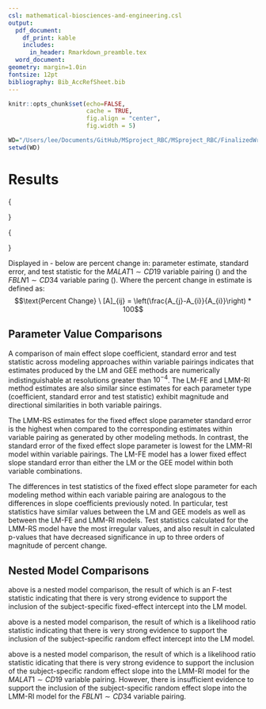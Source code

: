 ```yaml
---
csl: mathematical-biosciences-and-engineering.csl
output:
  pdf_document: 
    df_print: kable
    includes:
      in_header: Rmarkdown_preamble.tex
  word_document: 
geometry: margin=1.0in
fontsize: 12pt
bibliography: Bib_AccRefSheet.bib
---
```



<!------------------------------------------------------------------------------>
<!--  ####  KNITR Setup & Script Information   #### -->
<!------------------------------------------------------------------------------>

<!--  ####  KNITR Specs   #### -->
```r
knitr::opts_chunk$set(echo=FALSE, 
                      cache = TRUE, 
                      fig.align = "center",
                      fig.width = 5)
```


<!-- ####	 Set Working Directory	 ####   -->
```r
WD="/Users/lee/Documents/GitHub/MSproject_RBC/MSproject_RBC/FinalizedWriteUps/V2.2/5 Results"
setwd(WD)
```
<!------------------------------------------------------------------------------>


<!------------------------------------------------------------------------------>
# Results

\small{
\begin{center}
\centering
\begin{tabular}{|m{0.15\textwidth}|m{0.275\textwidth}|c|c|c|c|}
\hline \noalign{\smallskip}
\center{Model \newline Designation} & \center{Model Description} & Estimate & Std. Error & Test Statistic & p-value \\
\hline
\hline
\center{LM} & \center{Linear Model} &  4.918e-2 &  1.455e-2  & 3.381 &  7.47e-4\\
\hline \noalign{\smallskip}
\center{LM-FE} & \center{Linear Model with  \newline Fixed-Effect Intercept} &  4.833e-2 &  1.381e-2 & 3.500 &  4.84e-4\\
\hline \noalign{\smallskip}
\center{LMM-RI} & \center{Linear Mixed Model with \newline Random Intercept} &  4.920e-2 &  1.374e-2 & 3.579  &  3.6e-4 \\
\hline \noalign{\smallskip}
\center{LMM-RS} & \center{Linear Mixed Model with \newline Random Slope }  & 5.938e-2 &  3.538e-2  & 1.678 &  1.19e-1 \\
\hline \noalign{\smallskip}
\center{GEE} & \center{Generalized Estimating Equations } & 4.918e-2 & 1.455e-2 & 3.381** & 7.47e-4 \\
\hline
\end{tabular}

\vspace{5pt}

\textbf{Table X!X. $MALAT1 \sim CD19$ model estimates:} Fixed effect slope estimate, standard error, test statistic, and p-value for each model for the relationship between the predictor $CD19$ and the outcome $MALAT1$.  ** Approximate Wald-Z distribution.
\end{center}
}

\vspace{5pt}

\small{
\begin{center}
\centering
\begin{tabular}{|m{0.15\textwidth}|m{0.275\textwidth}|c|c|c|c|}
\hline \noalign{\smallskip}
\center{Model \newline Designation} & \center{Model Description} & Estimate & Std. Error & Test Statistic & p-value \\
\hline
\hline
\center{LM} & \center{Linear Model} &  7.884e-1 &  4.92e-2  & 4.002 & <2e-16\\
\hline \noalign{\smallskip}
\center{LM-FE} & \center{Linear Model with  \newline Fixed-Effect Intercept} &  1.31e-1 & 3.42e-2  & 3.818 & 1.42e-4 \\
\hline \noalign{\smallskip}
\center{LMM-RI} & \center{Linear Mixed Model with \newline Random Intercept} &  1.35e-1 & 3.42e-2  & 3.95 & 8.4e-5 \\
\hline \noalign{\smallskip}
\center{LMM-RS} & \center{Linear Mixed Model with \newline Random Slope }  & 1.705e-1  & 7.29e-2 & 2.34  & 6.7e-2 \\
\hline \noalign{\smallskip}
\center{GEE} & \center{Generalized Estimating Equations } & 7.884e-1 & 4.92e-2 & 4.002** & < 2e-16 \\
\hline
\end{tabular}

\vspace{5pt}

\textbf{Table X!X. $FBLN1 \sim CD34$ model estimates:} Fixed effect slope estimate, standard error, test statistic, and p-value for each model for the relationship between the predictor $CD34$ and the outcome $FBLN1$.  ** Approximate Wald-Z distribution.
\end{center}
}


Displayed in \textbf{table X!X} - \textbf{table X!X} below are percent change in: parameter estimate, standard error, and test statistic for the $MALAT1 \sim CD19$ variable pairing (\textbf{tables X!X-X!X}) and the $FBLN1 \sim CD34$ variable paring (\textbf{tables X!X-X!X}). Where the percent change in estimate is defined as:
$$\text{Percent Change} \ [A]_{ij} = \left(\frac{A_{j}-A_{i}}{A_{i}}\right) * 100$$
\begin{center}
\begin{tabular}{|c||c|c|c|c|c|}
\hline
Model & LM & LM-FE & LMM-RI & LMM-RS & GEE \\
\hline
\hline
LM & 0 &  -1.7283 &  0.0407 & 20.7401 &  0.0000 \\
\hline
LM-FE & 1.7587 &  0 &  1.8001 & 22.8636  & 1.7587  \\      
\hline
LMM-RI & -0.0407 & -1.7683 &  0 & 20.6911 & -0.0407  \\
\hline
LMM-RS & -17.1775 & -18.6090 & -17.1438 & 0 & -17.1775 \\
\hline
GEE & 0.0000 & -1.7283  & 0.0407 & 20.7401  & 0 \\
\hline
\end{tabular}

\vspace{5pt}

\textbf{Table X!X:} Main effect slope percent change matrix, $MALAT1 \sim CD19$ variable pairing
\end{center}

\vspace{20pt}


\begin{center}
\begin{tabular}{|c||c|c|c|c|c|c|}
\hline
Model & LM & LM-FE & LMM-RI & LMM-RS & GEE \\
\hline
\hline
LM & 0   & -5.0859  & -5.5670   & 143.1615  & 0.0000  \\
\hline
LM-FE & 5.3584   & 0   & -0.5069   & 156.1912  & 5.3584  \\     
\hline
LMM-RI & 5.8952   & 0.5095   & 0    & 157.4964  & 5.8952  \\
\hline
LMM-RS & -58.8751 & -60.9666 & -61.1645  & 0    & -58.8751  \\
\hline
GEE &  0.0000   & -5.0859  & -5.5670   & 143.1615  & 0        \\
\hline
\end{tabular}

\vspace{5pt}

\textbf{Table X!X:} Main effect slope standard error percent change matrix, $MALAT1 \sim CD19$ variable pairing
\end{center}


\vspace{20pt}

\begin{center}
\begin{tabular}{|c||c|c|c|c|c|c|}
\hline
Model & LM & LM-FE & LMM-RI & LMM-RS & GEE \\
\hline
\hline
LM & 0  & 3.5197   & 5.8563    & -50.3697  & 0.0000 \\
\hline
LM-FE & -3.4000  & 0   & 2.2571    & -52.0571  & -3.4000 \\
\hline
LMM-RI & -5.5323  & -2.2073  & 0    & -53.1154  & -5.5323  \\
\hline
LM-RS & 101.4899 & 108.5816 & 113.2896  & 0    & 101.4899 \\
\hline
GEE & 0.0000  & 3.5197   & 5.8563    & -50.3697  & 0 \\
\hline
\end{tabular}

\vspace{5pt}

\textbf{Table X!X:} Main effect slope test statistic percent change matrix, $MALAT1 \sim CD19$ variable pairing
\end{center}


\vspace{20pt}

\begin{center}
\begin{tabular}{|c||c|c|c|c|c|c|}
\hline
Model & LM & LM-FE & LMM-RI & LMM-RS & GEE \\
\hline
\hline
LM & 0   & -83.3841 & -82.8767  & -78.3739 & 0.0000  \\
\hline
LM-FE & 501.8321 & 0   & 3.0534    & 30.1527  & 501.8321 \\
\hline
LM-RI & 484.0000 & -2.9630  & 0    & 26.2963  & 484.0000  \\
\hline
LM-RS & 362.4047 & -23.1672 & -20.8211  & 0   & 362.4047  \\
\hline
GEE & 0.0000   & -83.3841 & -82.8767  & -78.3739 & 0  \\
\hline
\end{tabular}

\vspace{5pt}

\textbf{Table X!X:} Main effect slope percent change matrix, $FBLN1 \sim CD34$ variable pairing
\end{center}

\vspace{20pt}

\begin{center}
\begin{tabular}{|c||c|c|c|c|c|c|}
\hline
Model & LM & LM-FE & LMM-RI & LMM-RS & GEE \\
\hline
\hline
LM & 0   & -30.4878 & -30.4878  & 48.1707   & 0.0000  \\
\hline
LM-FE & 43.8596  & 0   & 0.0000    & 113.1579  & 43.8596  \\
\hline
LM-RI & 43.8596  & 0.0000   & 0    & 113.1579  & 43.8596  \\
\hline
LM-RS & -32.5103 & -53.0864 & -53.0864  & 0    & -32.5103  \\
\hline
GEE &  0.0000   & -30.4878 & -30.4878  & 48.1707   & 0  \\
\hline
\end{tabular}

\vspace{5pt}

\textbf{Table X!X:} Main effect slope standard error percent change matrix, $FBLN1 \sim CD34$ variable pairing
\end{center}

\vspace{20pt}

\begin{center}
\begin{tabular}{|c||c|c|c|c|c|c|}
\hline
Model & LM & LM-FE & LMM-RI & LMM-RS & GEE \\
\hline
\hline
LM & 0  & -4.5977  & -1.2994   & -41.5292  & 0.0000  \\
\hline
LM-FE & 4.8193  & 0   & 3.4573    & -38.7114  & 4.8193  \\
\hline
LM-RI & 1.3165  & -3.3418  & 0    & -40.7595  & 1.3165  \\
\hline
LM-RS & 71.0256 & 63.1624  & 68.8034   & 0    & 71.0256  \\
\hline
GEE & 0.0000  & -4.5977  & -1.2994   & -41.5292  & 0  \\
\hline
\end{tabular}

\vspace{5pt}

\textbf{Table X!X:} Main effect slope test statistic percent change matrix, $FBLN1 \sim CD34$ variable pairing
\end{center}

## Parameter Value Comparisons

A comparison of main effect slope coefficient, standard error and test statistic across modeling approaches within variable pairings indicates that estimates produced by the LM and GEE methods are numerically indistinguishable at resolutions greater than $10^{-4}$.  The LM-FE and LMM-RI method estimates are also similar since estimates for each parameter type (coefficient, standard error and test statistic) exhibit magnitude and directional similarities in both variable pairings.  

The LMM-RS estimates for the fixed effect slope parameter standard error is the highest when compared to the corresponding estimates within variable pairing as generated by other modeling methods.  In contrast, the standard error of the fixed effect slope parameter is lowest for the LMM-RI model within variable pairings.  The LM-FE model has a lower fixed effect slope standard error than either the LM or the GEE model within both variable combinations.  

The differences in test statistics of the fixed effect slope parameter for each modeling method within each variable pairing are analogous to the differences in slope coefficients previously noted.  In particular, test statistics have similar values between the LM and GEE models as well as between the LM-FE and LMM-RI models.  Test statistics calculated for the LMM-RS model have the most irregular values, and also result in calculated p-values that have decreased significance in up to three orders of magnitude of percent change.

<!------------------------------------------------------------------------------>

## Nested Model Comparisons

\begin{center}
\begin{tabular}{|c|c|c|c|c|c|c|c|}
\hline
Variable Pair & Model & Resid DF & RSS & DF & Sum of Squares & F-stat & P(>F) \\
\hline
\hline
\multirow{2}{*}{MALAT1-CD19} & LM & 1108 & 1167.76 & & & & \\
 & LM-FE & 1094 & 935.89 & 14 & 231.87 & 19.36 &  6.4776e-44 \\
\hline
\hline
\multirow{2}{*}{FBLN1-CD34} & LM & 1108 & 650.51 & & & & \\
 & LM-FE & 1094 & 214.92 & 14 & 435.59 & 158.38 &  2.8058e-251 \\
\hline
\hline
\end{tabular}

\vspace{5pt}

\textbf{Table X!X:} ANOVA nested model comparison table for testing the inclusion of the subject-specific fixed-effect intercept
\end{center}


\textbf{Table X!X} above is a nested model comparison, the result of which is an F-test statistic indicating that there is very strong evidence to support the inclusion of the subject-specific fixed-effect intercept into the LM model. 


\vspace{30pt}

\begin{center}
\begin{tabular}{|c|c|c|c|c|c|c|}
\hline
Variable Pair & Model & df & AIC & logLik & L.Ratio & p-value \\
\hline
\hline
\multirow{2}{*}{MALAT1-CD19} & LM & 3 & 3224.097 & -1609.048 &  & \\
 & LMM-RI & 4 & 3032.024 & -1512.012 & 194.0722 & 4.1068e-44  \\
\hline
\hline
\multirow{2}{*}{FBLN1-CD34} & LM & 3 & 2572.807 & -1283.403 &  & \\
 & LMM-RI & 4 & 1438.086 & -715.043 & 1136.72 & 3.4517e-249  \\
\hline
\hline
\end{tabular}

\vspace{5pt}

\textbf{Table X!X:} ANOVA nested model comparison table for testing the inclusion of the subject-specific random effect intercept
\end{center}


\textbf{Table X!X} above is a nested model comparison, the result of which is a likelihood ratio statistic indicating that there is very strong evidence to support the inclusion of the subject-specific random effect intercept into the LM model. 

\vspace{30pt}

\begin{center}
\begin{tabular}{|c|c|c|c|c|c|c|}
\hline
Variable Pair & Model & df & AIC & logLik & L.Ratio & p-value \\
\hline
\hline
\multirow{2}{*}{MALAT1-CD19} & LMM-RI & 4 & 3032.024 & -1512.012 &  & \\
 & LMM-RS & 6 & 2993.820 & -1490.910 & 42.20503 & 6.8437e-10  \\
\hline
\hline
\multirow{2}{*}{FBLN1-CD34} & LMM-RI & 4 & 1438.086 & -715.043 &  & \\
 & LMM-RS & 6 & 1438.068 & -713.034 & 4.018095 & 0.1341  \\
\hline
\end{tabular}

\vspace{5pt}

\textbf{Table X!X:} ANOVA nested model comparison table for testing the inclusion of the subject-specific random effect slope
\end{center}


\textbf{Table X!X} above is a nested model comparison, the result of which is a likelihood ratio statistic idicating that there is very strong evidence to support the inclusion of the subject-specific random effect slope into the LMM-RI model for the $MALAT1 \sim CD19$ variable pairing. However, there is insufficient evidence to support the inclusion of the subject-specific random effect slope into the LMM-RI model for the $FBLN1 \sim CD34$ variable pairing.

